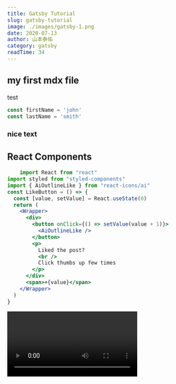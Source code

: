 ```yaml
---
title: Gatsby Tutorial
slug: gatsby-tutorial
image: ./images/gatsby-1.png
date: 2020-07-13
author: 山本泰佑
category: gatsby
readTime: 34
---
```




## my first mdx file

test

<div className="code">

```js
const firstName = 'john'
const lastName = 'smith'
```

</div>



<div className="nice-text">

<h3>nice text</h3>

<FiInfo className="nice-text-icon"></FiInfo>

</div>

<h2> React Components </h2>

<Counter />

```jsx
    import React from "react"
import styled from "styled-components"
import { AiOutlineLike } from "react-icons/ai"
const LikeButton = () => {
  const [value, setValue] = React.useState(0)
  return (
    <Wrapper>
      <div>
        <button onClick={() => setValue(value + 1)}>
          <AiOutlineLike />
        </button>
        <p>
          Liked the post?
          <br />
          Click thumbs up few times
        </p>
      </div>
      <span>+{value}</span>
    </Wrapper>
  )
}
```
<LikeButton />

<RegVideo />
<Video />


<Link to="/posts" className="btn center-btn">
    allposts
</Link>


